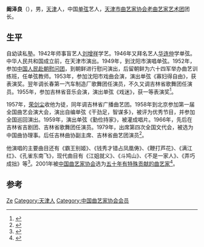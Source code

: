 '''阚泽良'''（{{bd|1929年|5月5日|2017年12月26日}}），男，[[天津|天津]]人，中国[[单弦|单弦]]艺人，[[天津市曲艺家协会|天津市曲艺家协会]][[老曲艺家艺术团|老曲艺家艺术团]]团长。

== 生平 ==
自幼读私塾。1942年师事盲艺人[[刘增祥|刘增祥]]学艺。1946年又拜名艺人[[华连仲|华连仲]]学单弦。中华人民共和国成立前，在天津市演出。1949年，到沈阳市演唱单弦。1952年，参加[[中国人民赴朝慰问团|中国人民赴朝慰问团]]，到朝鲜进行慰问演出，后留朝鲜为六十四军举办曲艺训练班，任单弦教师。1953年，参加沈阳市戏曲会演，演出单弦《寡妇得自由》，获表演奖。翌年调长春第一汽车制造厂歌舞团任演员，不久又调吉林省歌舞团任演员。1955年，参加吉林省音乐会演，演出单弦《戏迷》，获一等表演奖<ref>{{Cite book|title=中国曲艺音乐集成 吉林卷|last=《中国曲艺音乐集成》全国编辑委员会，《中国曲艺音乐集成·吉林卷》编辑委员会编|first=|publisher=北京：中国ISBN中心|year=2000年3月|isbn=7-5076-0178-1|location=|pages=768}}</ref>。

1957年，[[荣剑尘|荣剑尘]]收他为徒，同年调吉林省广播曲艺团。1958年到北京参加第一届全国曲艺会演大会，演出自编单弦《干劲足，智谋多》，被评为优秀节目，并参加全国巡回演出。1959年，演出单弦《勤俭持家》，被灌成唱片。1966年，先后在吉林省吉剧团、吉林省歌舞团任演员。1979年，出席第四次全国文代会，被选为中国曲协理事。后任吉林曲协副主席、吉林省曲艺团演员<ref>{{Cite book|title=中国艺术家辞典 现代第2分册|last=北京语言学院编|first=|publisher=长沙：湖南人民出版社|year=1981年10月|isbn=|location=|pages=445-446}}</ref>。

他演唱的主要曲目还有《霸王别姬》、《钱秀才错占凤凰俦》、《鞭打芦花》、《满江红》、《孔雀东南飞》，现代曲目有《江姐就义》、《斗鸠山》、《不是一家人》、《弄巧成拙》等<ref>{{Cite book|title=曲艺艺术赏析|last=杨和平主编|first=|publisher=苏州：苏州大学出版社|year=2015年3月|isbn=978-7-5672-1040-0|location=|pages=124}}</ref>。2001年被[[中国曲艺家协会|中国曲艺家协会]]选为[[五十年有特殊贡献的曲艺家|五十年有特殊贡献的曲艺家]]<ref>{{Cite book|title=中国文学艺术界联合会年鉴 2014|last=《中国文学艺术界联合会年鉴》编委会编|first=|publisher=北京：新华出版社|year=2015年1月|isbn=978-7-5166-1378-8|location=|pages=280}}</ref>。

== 参考 ==
{{reflist}}

{{中国曲艺家协会第二届理事会}}

{{Authority control}}
{{DEFAULTSORT:Kan阚}}
[[Category:阚姓|Ze]]
[[Category:天津人|Category:天津人]]
[[Category:中国曲艺家协会会员|Category:中国曲艺家协会会员]]